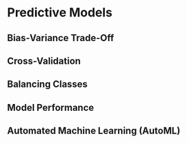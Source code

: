 # Predictive Models



## Bias-Variance Trade-Off



## Cross-Validation



## Balancing Classes



## Model Performance



## Automated Machine Learning (AutoML)


